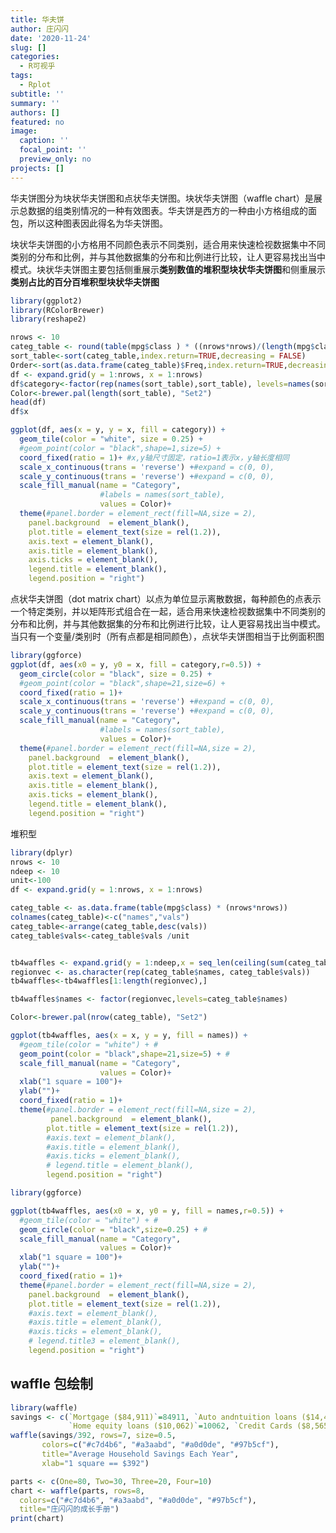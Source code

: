```yaml
---
title: 华夫饼
author: 庄闪闪
date: '2020-11-24'
slug: []
categories:
  - R可视乎
tags:
  - Rplot
subtitle: ''
summary: ''
authors: []
featured: no
image:
  caption: ''
  focal_point: ''
  preview_only: no
projects: []
---
```


华夫饼图分为块状华夫饼图和点状华夫饼图。块状华夫饼图（waffle chart）是展示总数据的组类别情况的一种有效图表。华夫饼是西方的一种由小方格组成的面包，所以这种图表因此得名为华夫饼图。

块状华夫饼图的小方格用不同颜色表示不同类别，适合用来快速检视数据集中不同类别的分布和比例，并与其他数据集的分布和比例进行比较，让人更容易找出当中模式。块状华夫饼图主要包括侧重展示**类别数值的堆积型块状华夫饼图**和侧重展示**类别占比的百分百堆积型块状华夫饼图**

```r
library(ggplot2)
library(RColorBrewer)  
library(reshape2)

nrows <- 10
categ_table <- round(table(mpg$class ) * ((nrows*nrows)/(length(mpg$class))))
sort_table<-sort(categ_table,index.return=TRUE,decreasing = FALSE)
Order<-sort(as.data.frame(categ_table)$Freq,index.return=TRUE,decreasing = FALSE)
df <- expand.grid(y = 1:nrows, x = 1:nrows)
df$category<-factor(rep(names(sort_table),sort_table), levels=names(sort_table))
Color<-brewer.pal(length(sort_table), "Set2")
head(df)
df$x
```

```r
ggplot(df, aes(x = y, y = x, fill = category)) + 
  geom_tile(color = "white", size = 0.25) +
  #geom_point(color = "black",shape=1,size=5) + 
  coord_fixed(ratio = 1)+ #x,y轴尺寸固定，ratio=1表示x，y轴长度相同
  scale_x_continuous(trans = 'reverse') +#expand = c(0, 0),
  scale_y_continuous(trans = 'reverse') +#expand = c(0, 0),
  scale_fill_manual(name = "Category", 
                    #labels = names(sort_table),
                    values = Color)+
  theme(#panel.border = element_rect(fill=NA,size = 2),
    panel.background  = element_blank(),
    plot.title = element_text(size = rel(1.2)),
    axis.text = element_blank(),
    axis.title = element_blank(),
    axis.ticks = element_blank(),
    legend.title = element_blank(),
    legend.position = "right")
```

点状华夫饼图（dot matrix chart）以点为单位显示离散数据，每种颜色的点表示一个特定类别，并以矩阵形式组合在一起，适合用来快速检视数据集中不同类别的分布和比例，并与其他数据集的分布和比例进行比较，让人更容易找出当中模式。当只有一个变量/类别时（所有点都是相同颜色），点状华夫饼图相当于比例面积图
```r
library(ggforce)
ggplot(df, aes(x0 = y, y0 = x, fill = category,r=0.5)) + 
  geom_circle(color = "black", size = 0.25) +
  #geom_point(color = "black",shape=21,size=6) + 
  coord_fixed(ratio = 1)+
  scale_x_continuous(trans = 'reverse') +#expand = c(0, 0),
  scale_y_continuous(trans = 'reverse') +#expand = c(0, 0),
  scale_fill_manual(name = "Category", 
                    #labels = names(sort_table),
                    values = Color)+
  theme(#panel.border = element_rect(fill=NA,size = 2),
    panel.background  = element_blank(),
    plot.title = element_text(size = rel(1.2)),
    axis.text = element_blank(),
    axis.title = element_blank(),
    axis.ticks = element_blank(),
    legend.title = element_blank(),
    legend.position = "right")

```

堆积型
```r
library(dplyr)
nrows <- 10
ndeep <- 10
unit<-100
df <- expand.grid(y = 1:nrows, x = 1:nrows)

categ_table <- as.data.frame(table(mpg$class) * (nrows*nrows))
colnames(categ_table)<-c("names","vals")
categ_table<-arrange(categ_table,desc(vals))
categ_table$vals<-categ_table$vals /unit


tb4waffles <- expand.grid(y = 1:ndeep,x = seq_len(ceiling(sum(categ_table$vals) / ndeep)))
regionvec <- as.character(rep(categ_table$names, categ_table$vals))
tb4waffles<-tb4waffles[1:length(regionvec),]

tb4waffles$names <- factor(regionvec,levels=categ_table$names)

Color<-brewer.pal(nrow(categ_table), "Set2")
```



```r
ggplot(tb4waffles, aes(x = x, y = y, fill = names)) + 
  #geom_tile(color = "white") + # 
  geom_point(color = "black",shape=21,size=5) + # 
  scale_fill_manual(name = "Category", 
                    values = Color)+
  xlab("1 square = 100")+
  ylab("")+
  coord_fixed(ratio = 1)+
  theme(#panel.border = element_rect(fill=NA,size = 2),
         panel.background  = element_blank(),
        plot.title = element_text(size = rel(1.2)),
        #axis.text = element_blank(),
        #axis.title = element_blank(),
        #axis.ticks = element_blank(),
        # legend.title = element_blank(),
        legend.position = "right")
```

```r
library(ggforce)

ggplot(tb4waffles, aes(x0 = x, y0 = y, fill = names,r=0.5)) + 
  #geom_tile(color = "white") + # 
  geom_circle(color = "black",size=0.25) + # 
  scale_fill_manual(name = "Category", 
                    values = Color)+
  xlab("1 square = 100")+
  ylab("")+
  coord_fixed(ratio = 1)+
  theme(#panel.border = element_rect(fill=NA,size = 2),
    panel.background  = element_blank(),
    plot.title = element_text(size = rel(1.2)),
    #axis.text = element_blank(),
    #axis.title = element_blank(),
    #axis.ticks = element_blank(),
    # legend.title3 = element_blank(),
    legend.position = "right")
```

## waffle 包绘制


```r
library(waffle)
savings <- c(`Mortgage ($84,911)`=84911, `Auto andntuition loans ($14,414)`=14414, 
             `Home equity loans ($10,062)`=10062, `Credit Cards ($8,565)`=8565)
waffle(savings/392, rows=7, size=0.5, 
       colors=c("#c7d4b6", "#a3aabd", "#a0d0de", "#97b5cf"), 
       title="Average Household Savings Each Year", 
       xlab="1 square == $392")
```


```r
parts <- c(One=80, Two=30, Three=20, Four=10)
chart <- waffle(parts, rows=8,
  colors=c("#c7d4b6", "#a3aabd", "#a0d0de", "#97b5cf"),
  title="庄闪闪的成长手册")
print(chart)
```

